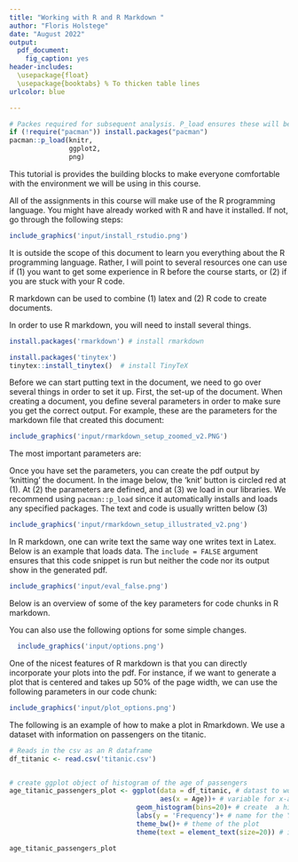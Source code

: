 ```yaml
---
title: "Working with R and R Markdown "
author: "Floris Holstege"
date: "August 2022"
output:
  pdf_document:
    fig_caption: yes
header-includes: 
  \usepackage{float} 
  \usepackage{booktabs} % To thicken table lines
urlcolor: blue

---
```

```r


# Packes required for subsequent analysis. P_load ensures these will be installed and loaded. 
if (!require("pacman")) install.packages("pacman")
pacman::p_load(knitr,
               ggplot2,
               png)

```


\section{Introduction}

This tutorial is provides the building blocks to make everyone comfortable with the environment we will be using in this course.  
\begin{enumerate}
  \item Getting started with the R programming language
  \item R markdown (which was also used to create this document)
\end{enumerate}



\section{The R programming language}

All of the assignments in this course will make use of the R programming language. You might have already worked with R and have it installed. If not, go through the following steps:

\begin{enumerate}
  \item Go to \href{https://cran.r-project.org/}{this page} and select 'install R' for your operating system. The image below illustrates where you need to be.
  
```r
include_graphics('input/install_R.png')
```


  \item After that, go to \href{https://www.rstudio.com/products/rstudio/download/}{this page} and download the free version of Rstudio. Again, select the installation for your operating system. The image on the next page illustrates where you should be looking. 
  
\end{enumerate}
```r
include_graphics('input/install_rstudio.png')
```


It is outside the scope of this document to learn you everything about the R programming language. Rather, I will point to several resources one can use if (1) you want to get some experience in R before the course starts, or (2) if you are stuck with your R code. 

\begin{itemize}
\item \textbf{Tutorials:}
\begin{itemize}
\item \textbf{Syntax and data structures}: Datacamp provides a comprehensive introductory course into R. Goes over all the basic data structures and syntax. Free tutorials can be found  \href{https://www.datacamp.com/courses/free-introduction-to-r}{here}. 
\item \textbf{Plot making}: for an introduction to making plots in R with ggplot2, see the following \href{https://r4ds.had.co.nz/data-visualisation.html}{ overview}.
\item \textbf{If you are stuck}, \href{https://stackoverflow.com/}{stack overflow} is your best friend
\end{itemize}

\end{itemize}


\section{R markdown}

R markdown can be used to combine (1) latex and (2) R code to create documents. 

\subsection*{1. Installation}

In order to use R markdown, you will need to install several things. 

\begin{enumerate}
\item Usually, R markdown will be part of the R studio version you have downloaded. Just in case it is not, you can install it with the following command: 
\end{enumerate}

```r
install.packages('rmarkdown') # install rmarkdown
```

\begin{enumerate}
  \setcounter{enumi}{1}
  \item If you would like to create PDF documents from R Markdown, you will need to have a LaTeX distribution installed. It is recommended to install the following  custom LaTeX distribution called TinyTex.
\end{enumerate}

```r
install.packages('tinytex')
tinytex::install_tinytex()  # install TinyTeX

```



\subsection{2. Set-up of the document}

Before we can start putting text in the document, we need to go over several things in order to set it up. First, the set-up of the document. When creating a document, you define several parameters in order to make sure you get the correct output. For example, these are the parameters for the markdown file that created this document:

```r
include_graphics('input/rmarkdown_setup_zoomed_v2.PNG')
```

The most important parameters are:

\begin{itemize}
\item \textbf{output}: specifies what type of document you want to create. In our case, this is "pdf\_document".
\item \textbf{title, author and date}: These are used to formatting the title page of the document.
\item \textbf{header-includes}: contains any Latex packages you want to add. 
\end{itemize}

Once you have set the parameters, you can create the pdf output by 'knitting' the document. In the image below, the 'knit' button is circled red at (1). At (2) the parameters are defined, and at (3) we load in our libraries. We recommend using `pacman::p_load`  since it automatically installs and loads any specified packages. The text and code is usually written below (3)



```r
include_graphics('input/rmarkdown_setup_illustrated_v2.png')
```
  


\subsection{3. Writing text and code}

In R markdown, one can write text the same way one writes text in Latex. Below is an example that loads data. The `include = FALSE` argument ensures that this code snippet is run but neither the code nor its output show in the generated pdf. 

```r
include_graphics('input/eval_false.png')
```

Below is an overview of some of the key parameters for code chunks in R markdown. 

\begin{table}[H]
    \centering
      \caption{What each parameter does to the code chunk}
    \begin{tabular}{lccc}
    \toprule
       \textbf{Parameter}  & Run Code & Show Code & Show Output \\
    \midrule
       eval = FALSE  & No & Yes & No\\
       echo = FALSE  & Yes & No & Yes\\
       include = FALSE  & Yes & No & No\\
    \bottomrule 
    \end{tabular}
    \label{tab:param_chunks}
\end{table}

You can also use the following options for some simple changes.

```r
  include_graphics('input/options.png')
```


\subsection{4. Making plots}

One of the nicest features of R markdown is that you can directly incorporate your plots into the pdf. For instance, if we want to generate a plot that is centered and takes up 50\% of the page width, we can use the following parameters in our code chunk:


```r
include_graphics('input/plot_options.png')
```

The following is an example of how to make a plot in Rmarkdown. We use a dataset with information on passengers on the titanic.

```r

# Reads in the csv as an R dataframe
df_titanic <- read.csv('titanic.csv')


# create ggplot object of histogram of the age of passengers
age_titanic_passengers_plot <- ggplot(data = df_titanic, # datast to work with
                                      aes(x = Age))+ # variable for x-axis is Age
                                geom_histogram(bins=20)+ # create  a histogram with 20 bins
                                labs(y = 'Frequency')+ # name for the Y-lab
                                theme_bw()+ # theme of the plot
                                theme(text = element_text(size=20)) # increase the font size

age_titanic_passengers_plot



```
